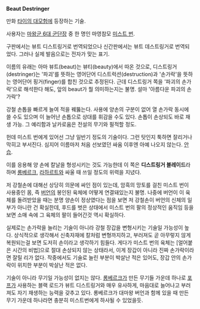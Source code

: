 '''Beaut Destringer'''

만화 [[타이의 대모험]]에 등장하는 기술.

사용자는 [[마왕군 6대 군단]]장 중 한 명인 마영참모 [[미스트 번]].

구판에서는 뷰트 디스트링거로 번역되었으나 신간판에서는 뷰트 데스트링거로 번역되었다. 그러나 실제 발음으로는 전자가 맞는 표기. 

이름의 유래는 아마 뷰트(beaut)는 뷰티(beauty)에서 따온 것으로, 디스트링거(destringer)는 '파괴'를 뜻하는 영어단어 디스트럭션(destruction)과 '손가락'을 뜻하는 영어단어 핑거(finger)를 합친 것으로 추정된다. 근데 디스트링거 쪽을 '파괴의 손가락'으로 해석한다 해도, 앞의 beaut가 뭘 의미하는지는 불명. 설마 '아름다운 파괴의 손가락'?

강철 손톱을 빠르게 늘여 적을 꿰뚫는다. 사용에 양손의 구분이 없어 열 손가락 동시에 쓸 수도 있으며 이 늘어난 손톱으로 상대를 휘감을 수도 있다. 손톱이 손상되도 바로 재생 가능. 그 예리함과 날카로움은 전설의 무기와 필적할 정도.

헌데 미스트 번에게 있어선 그냥 일반기 정도의 기술이다. 그런 탓인지 툭하면 잘리거나 막히고 부서진다. 심지어 이름마저 처음 선보였던 싸움 이후엔 아예 나오지 않는다. [[안습]].

이를 응용해 양 손에 칼날을 형성시키는 것도 가능한데 이 쪽은 '''디스트링거 블레이드'''라 하며 [[롱베르크]], [[라하르트]]와 싸울 때 쓰일 정도의 위력을 지녔다. 

저 강철손에 대해선 상당히 의문에 싸인 점이 있는데, 암흑의 망토를 걸친 미스트 번이 사용중인 몸, 즉 [[버언]]의 봉인된 육체에 어떻게 연결돼있는지 불명. 나중에 버언이 이 육체를 돌려받았을 때는 분명 양손이 정상였다는 점을 보면 저 강철손이 버언의 신체의 일부가 아니란 건 확실한데, 후드를 벗은 상태에서 미스트 번의 팔의 정상적인 움직임 등을 보면 소매 속에 그 육체의 팔이 들어간것 역시 확실하다.

실제로는 손가락을 늘리는 기술이 아니라 강철 장갑을 변형시키는 기술일 가능성이 높다. 상식적으로 생각해서 신축자재에 칼처럼 변형까지하고, 부러져도 곧 아무렇지 않게 복원되는걸 보면 도저히 손이라고 생각하기 힘들다. 게다가 미스트 번의 육체는 [얼어붙은 시간의 비법]으로 절대 손상되지 않는 상태라서, 이게 장갑이 아니라 진짜 손가락이라면 잘릴 리가 없다. 작중에서도 기술로 늘린 부분이 박살난 적은 있어도, 장갑 안의 손가락이 위치한 부분이 박살난 적은 없다.


기술이 아니라 무기일 가능성이 없지는 않다. [[롱베르크]]가 만든 무기들 가운데 하나로 [[포프]]가 사용하는 블랙 로드가 뷰트 디스트링거와 매우 유사하게, 마음대로 늘어나고 부러져도 자기 재생하는 능력을 갖추고 있다. 롱베르크가 대마왕 버언과 함께 있을 때 만든 무기 가운데 하나라면 충분히 미스트번에게 하사될 수 있었을듯.
